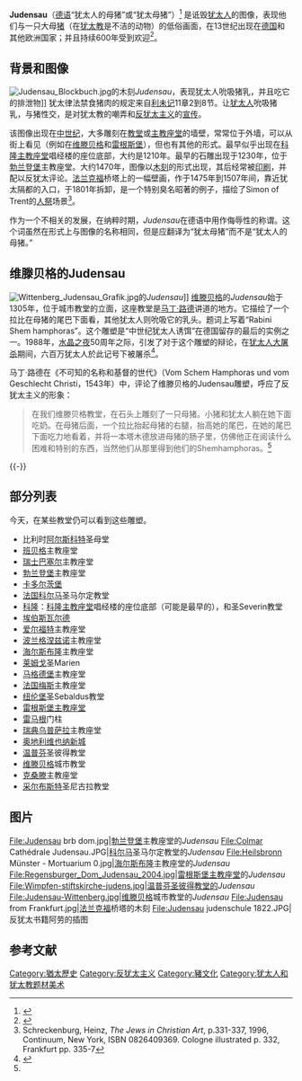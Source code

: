 {{Antisemitism}}

'''Judensau'''（[[德语|德语]]“犹太人的母猪”或“犹太母猪”）<ref name="Wolffsohn">{{cite book|last=Wolffsohn|first=Michael|title=Eternal guilt?: forty years of German-Jewish-Israeli relations|publisher=Columbia University Press|year=1993|pages=194|isbn=9780231082754|url=http://books.google.com/books?id=uG2iIeZ4TNsC&pg=PA194|access-date=2010-11-01|archive-date=2013-06-10|archive-url=https://web.archive.org/web/20130610035955/http://books.google.com/books?id=uG2iIeZ4TNsC&pg=PA194|dead-url=no}}</ref> 是诋毁[[犹太人|犹太人]]的图像，表现他们与一只大母[[猪|猪]]（在[[犹太教|犹太教]]是不洁的动物）的低俗画面，在13世纪出现在[[德国|德国]]和其他欧洲国家；并且持续600年受到欢迎<ref>{{cite book|last=Madigan|first=Kevin|title=Antisemitism: a historical encyclopedia of prejudice and persecution|editor=Richard S. Levy|publisher=ABC-CLIO|year=2005|volume=Vol 1: A-K|pages=387–88|chapter=Judensau|isbn=9781851094394|url=http://books.google.com/books?id=Tdn6FFZklkcC&pg=PA387|access-date=2010-11-01|archive-date=2013-06-10|archive-url=https://web.archive.org/web/20130610170748/http://books.google.com/books?id=Tdn6FFZklkcC&pg=PA387|dead-url=no}}</ref>。

==背景和图像==
[[Image:Judensau_Blockbuch.jpg|thumb]]的木刻''Judensau''，表现犹太人吮吸猪乳，并且吃它的排泄物]]
犹太律法禁食猪肉的规定来自[[利未记|利未记]]11章2到8节。让[[犹太人|犹太人]]吮吸猪乳，与猪性交，是对犹太教的嘲弄和[[反犹太主义|反犹太主义]]的[[宣传|宣传]]。

该图像出现在[[中世纪|中世纪]]，大多雕刻在[[教堂|教堂]]或[[主教座堂|主教座堂]]的墙壁，常常位于外墙，可以从街上看见（例如在[[维滕贝格|维滕贝格]]和[[雷根斯堡|雷根斯堡]]），但也有其他的形式。最早似乎出现在[[科隆主教座堂|科隆主教座堂]]唱经楼的座位底部，大约是1210年。最早的石雕出现于1230年，位于[[勃兰登堡|勃兰登堡]]主教座堂。大约1470年，图像以[[木刻|木刻]]的形式出现，其后经常被[[印刷|印刷]]，并配以反犹太评论。[[法兰克福|法兰克福]]桥塔上的一幅壁画，作于1475年到1507年间，靠近犹太隔都的入口，于1801年拆卸，是一个特别臭名昭著的例子，描绘了Simon of Trent的[[人祭|人祭]]场景<ref>Schreckenburg, Heinz, ''The Jews in Christian Art'', p.331-337, 1996, Continuum, New York, ISBN 0826409369. Cologne illustrated p.  332, Frankfurt pp. 335-7</ref>。  

作为一个不相关的发展，在纳粹时期，''Judensau''在德语中用作侮辱性的称谓。这个词虽然在形式上与图像的名称相同，但是应翻译为“犹太母猪”而不是“犹太人的母猪。”

== 维滕贝格的Judensau==
[[Image:Wittenberg_Judensau_Grafik.jpg|alt=''Vom Schem Hamphoras'']]的''Judensau'']]
[[维滕贝格|维滕贝格]]的''Judensau''始于1305年，位于城市教堂的立面，这座教堂是[[马丁·路德|马丁·路德]]讲道的地方。它描绘了一个拉比在母猪的尾巴下面看，其他犹太人则吮吸它的乳头。题词上写着“Rabini Shem hamphoras”。这个雕塑是“中世纪犹太人诱饵”在德国留存的最后的实例之一。1988年，[[水晶之夜|水晶之夜]]50周年之际，引发了对于这个雕塑的辩论，在[[犹太人大屠杀|犹太人大屠杀]]期间，六百万犹太人於此记号下被屠杀<ref>{{cite book|last=Lopez|first=Billie|coauthors=Peter Hirsch|title=Traveler's guide to Jewish Germany|publisher=Pelican Publishing Company|year=1997|pages=258–60|isbn=9781565542549|url=http://books.google.com/books?id=WDnbzk4-BmkC&pg=PA259|access-date=2010-11-01|archive-date=2013-06-09|archive-url=https://web.archive.org/web/20130609164028/http://books.google.com/books?id=WDnbzk4-BmkC&pg=PA259|dead-url=no}}</ref>。

马丁·路德在《不可知的名称和基督的世代》（Vom Schem Hamphoras und vom Geschlecht Christi，1543年）中，评论了维滕贝格的Judensau雕塑，呼应了反犹太主义的形象：

<blockquote>在我们维滕贝格教堂，在石头上雕刻了一只母猪。小猪和犹太人躺在她下面吃奶。在母猪后面，一个拉比抬起母猪的右腿，抬高她的尾巴，在她的尾巴下面吃力地看着，并将一本塔木德放进母猪的肠子里，仿佛他正在阅读什么困难和特别的东西，当然他们从那里得到他们的Shemhamphoras。<ref name="Wolffsohn"/></blockquote>
{{-}}

==部分列表==
今天，在某些教堂仍可以看到这些雕塑。

*比利时[[阿尔斯科特|阿尔斯科特]]圣母堂
*[[班贝格|班贝格]]主教座堂
*[[瑞士|瑞士]][[巴塞尔|巴塞尔]]主教座堂
*[[勃兰登堡|勃兰登堡]]主教座堂
*[[卡多尔茨堡|卡多尔茨堡]]
*[[法国|法国]][[科尔马|科尔马]]圣马尔定教堂
*[[科隆|科隆]]：[[科隆主教座堂|科隆主教座堂]]唱经楼的座位底部（可能是最早的），和圣Severin教堂
*[[埃伯斯瓦尔德|埃伯斯瓦尔德]]
*[[爱尔福特|爱尔福特]]主教座堂 
*[[波兰|波兰]][[格涅兹诺|格涅兹诺]]主教座堂
*[[海尔斯布隆|海尔斯布隆]]主教座堂
*[[莱姆戈|莱姆戈]]圣Marien
*[[马格德堡|马格德堡]]主教座堂
*[[法国|法国]][[梅斯|梅斯]]主教座堂
*[[纽伦堡|纽伦堡]]圣Sebaldus教堂
*[[雷根斯堡主教座堂|雷根斯堡主教座堂]]
*[[雷马根|雷马根]]门柱
*[[瑞典|瑞典]][[乌普萨拉|乌普萨拉]]主教座堂
*[[奥地利|奥地利]][[维也纳新城|维也纳新城]] 
*[[温普芬|温普芬]]圣彼得教堂
*[[维滕贝格|维滕贝格]]城市教堂
*[[克桑滕|克桑滕]]主教座堂
*[[采尔布斯特|采尔布斯特]]圣尼古拉教堂

==图片==
<gallery>
File:Judensau brb dom.jpg|[[勃兰登堡|勃兰登堡]]主教座堂的''Judensau''
File:Colmar Cathédrale Judensau.JPG|[[科尔马|科尔马]]圣马尔定教堂的''Judensau''
File:Heilsbronn Münster - Mortuarium 0.jpg|[[海尔斯布隆|海尔斯布隆]]主教座堂的''Judensau''
File:Regensburger_Dom_Judensau_2004.jpg|[[雷根斯堡主教座堂|雷根斯堡主教座堂]]的''Judensau''
File:Wimpfen-stiftskirche-judens.jpg|温普芬圣彼得教堂的''Judensau''
File:Judensau-Wittenberg.jpg|[[维滕贝格|维滕贝格]]城市教堂的''Judensau''
File:Judensau from Frankfurt.jpg|[[法兰克福|法兰克福]]桥塔的木刻
File:Judensau judenschule 1822.JPG|反犹太书籍阿劳的插图
</gallery>

==参考文献==
{{reflist}}

{{commons|Judensau|Judensau}}

[[Category:猶太歷史|Category:猶太歷史]]
[[Category:反犹太主义|Category:反犹太主义]]
[[Category:豬文化|Category:豬文化]]
[[Category:犹太人和犹太教题材美术|Category:犹太人和犹太教题材美术]]
